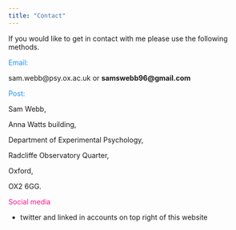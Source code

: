 ```yaml
---
title: "Contact"
---
```


If you would like to get in contact with me please use the following methods. 

<span style="color:dodgerblue">Email:

sam.webb@psy.ox.ac.uk 
or
**samswebb96@gmail.com**


<span style="color:dodgerblue">Post:

Sam Webb,

Anna Watts building,

Department of Experimental Psychology,

Radcliffe Observatory Quarter,

Oxford,

OX2 6GG.


<span style="color:deeppink">Social media 

- twitter and linked in accounts on top right of this website